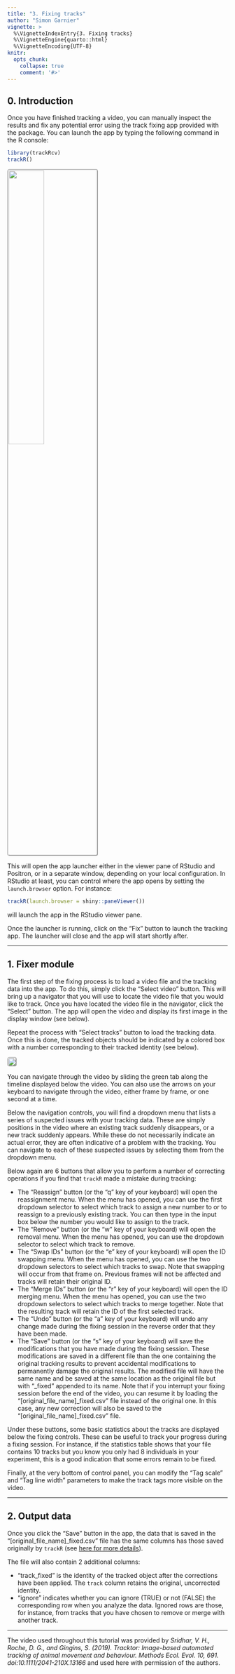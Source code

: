 ```yaml
---
title: "3. Fixing tracks"
author: "Simon Garnier"
vignette: >
  %\VignetteIndexEntry{3. Fixing tracks}
  %\VignetteEngine{quarto::html}
  %\VignetteEncoding{UTF-8}
knitr:
  opts_chunk:
    collapse: true
    comment: '#>'
---
```


## 0. Introduction

Once you have finished tracking a video, you can manually inspect the results and fix any potential error using the track fixing app provided with the package. You can launch the app by typing the following command in the R console:

```r
library(trackRcv)
trackR()
```

![](images/z0.jpg){fig-align="center" style="border-radius: 5px; border-style: groove;" width="40%"}

This will open the app launcher either in the viewer pane of RStudio and Positron, or in a separate window, depending on your local configuration. In RStudio at least, you can control where the app opens by setting the `launch.browser` option. For instance:

```r
trackR(launch.browser = shiny::paneViewer())
```

will launch the app in the RStudio viewer pane.

Once the launcher is running, click on the “Fix” button to launch the tracking app. The launcher will close and the app will start shortly after.

------------------------------------------------------------------------

## 1. Fixer module

The first step of the fixing process is to load a video file and the tracking data into the app. To do this, simply click the “Select video” button. This will bring up a navigator that you will use to locate the video file that you would like to track. Once you have located the video file in the navigator, click the “Select” button. The app will open the video and display its first image in the display window (see below).

Repeat the process with “Select tracks” button to load the tracking data. Once this is done, the tracked objects should be indicated by a colored box with a number corresponding to their tracked identity (see below).

![](images/z3_1.jpg){style="border-radius: 5px; border-style: groove;" fig-align="center"}

You can navigate through the video by sliding the green tab along the timeline displayed below the video. You can also use the arrows on your keyboard to navigate through the video, either frame by frame, or one second at a time.

Below the navigation controls, you will find a dropdown menu that lists a series of suspected issues with your tracking data. These are simply positions in the video where an existing track suddenly disappears, or a new track suddenly appears. While these do not necessarily indicate an actual error, they are often indicative of a problem with the tracking. You can navigate to each of these suspected issues by selecting them from the dropdown menu.

Below again are 6 buttons that allow you to perform a number of correcting operations if you find that `trackR` made a mistake during tracking:

-   The “Reassign” button (or the “q” key of your keyboard) will open the reassignment menu. When the menu has opened, you can use the first dropdown selector to select which track to assign a new number to or to reassign to a previously existing track. You can then type in the input box below the number you would like to assign to the track.
-   The “Remove” button (or the “w” key of your keyboard) will open the removal menu. When the menu has opened, you can use the dropdown selector to select which track to remove.
-   The “Swap IDs” button (or the “e” key of your keyboard) will open the ID swapping menu. When the menu has opened, you can use the two dropdown selectors to select which tracks to swap. Note that swapping will occur from that frame on. Previous frames will not be affected and tracks will retain their original ID.
-   The “Merge IDs” button (or the “r” key of your keyboard) will open the ID merging menu. When the menu has opened, you can use the two dropdown selectors to select which tracks to merge together. Note that the resulting track will retain the ID of the first selected track.
-   The “Undo” button (or the “a” key of your keyboard) will undo any change made during the fixing session in the reverse order that they have been made.
-   The “Save” button (or the “s” key of your keyboard) will save the modifications that you have made during the fixing session. These modifications are saved in a different file than the one containing the original tracking results to prevent accidental modifications to permanently damage the original results. The modified file will have the same name and be saved at the same location as the original file but with “\_fixed” appended to its name. Note that if you interrupt your fixing session before the end of the video, you can resume it by loading the “\[original_file_name\]\_fixed.csv” file instead of the original one. In this case, any new correction will also be saved to the “\[original_file_name\]\_fixed.csv” file.

Under these buttons, some basic statistics about the tracks are displayed below the fixing controls. These can be useful to track your progress during a fixing session. For instance, if the statistics table shows that your file contains 10 tracks but you know you only had 8 individuals in your experiment, this is a good indication that some errors remain to be fixed.

Finally, at the very bottom of control panel, you can modify the “Tag scale” and “Tag line width” parameters to make the track tags more visible on the video.

------------------------------------------------------------------------

## 2. Output data {#output}

Once you click the “Save” button in the app, the data that is saved in the “\[original_file_name\]\_fixed.csv” file has the same columns has those saved originally by `trackR` (see [here for more details](z2_tracking_objects.html#output)).

The file will also contain 2 additional columns:

-   “track_fixed” is the identity of the tracked object after the corrections have been applied. The `track` column retains the original, uncorrected identity.
-   “ignore” indicates whether you can ignore (TRUE) or not (FALSE) the corresponding row when you analyze the data. Ignored rows are those, for instance, from tracks that you have chosen to remove or merge with another track.

------------------------------------------------------------------------

The video used throughout this tutorial was provided by *Sridhar, V. H., Roche, D. G., and Gingins, S. (2019). Tracktor: Image-based automated tracking of animal movement and behaviour. Methods Ecol. Evol. 10, 691. doi:10.1111/2041-210X.13166* and used here with permission of the authors.